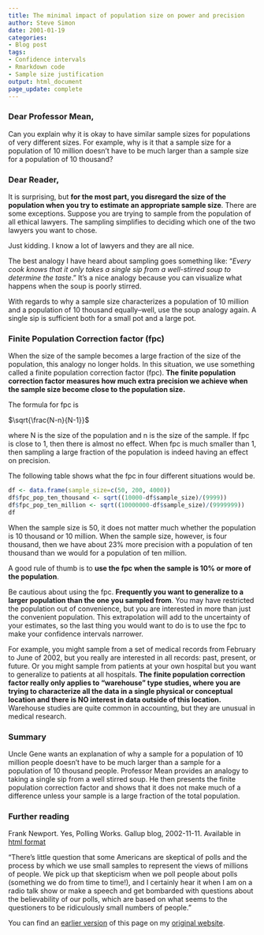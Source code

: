 ```yaml
---
title: The minimal impact of population size on power and precision
author: Steve Simon
date: 2001-01-19
categories:
- Blog post
tags:
- Confidence intervals
- Rmarkdown code
- Sample size justification
output: html_document
page_update: complete
---
```


### Dear Professor Mean,

Can you explain why it is okay to have similar sample sizes for populations of very different sizes. For example, why is it that a sample size for a population of 10 million doesn't have to be much larger than a sample size for a population of 10 thousand?

<!---More--->

### Dear Reader,

It is surprising, but **for the most part, you disregard the size of the population when you try to estimate an appropriate sample size**. There are some exceptions. Suppose you are trying to sample from the population of all ethical lawyers. The sampling simplifies to deciding which one of the two lawyers you want to chose. 

Just kidding. I know a lot of lawyers and they are all nice.

The best analogy I have heard about sampling goes something like: "*Every cook knows that it only takes a single sip from a well-stirred soup to determine the taste*." It's a nice analogy because you can visualize what happens when the soup is poorly stirred.

With regards to why a sample size characterizes a population of 10 million and a population of 10 thousand equally--well, use the soup analogy again. A single sip is sufficient both for a small pot and a large pot.

### Finite Population Correction factor (fpc)

When the size of the sample becomes a large fraction of the size of the population, this analogy no longer holds. In this situation, we use something called a finite population correction factor (fpc). **The finite population correction factor measures how much extra precision we achieve when the sample size become close to the population size.**

The formula for fpc is

$\sqrt{\frac{N-n}{N-1}}$

where N is the size of the population and n is the size of the sample. If fpc is close to 1, then there is almost no effect. When fpc is much smaller than 1, then sampling a large fraction of the population is indeed having an effect on precision.

The following table shows what the fpc in four different situations would be.

```r
df <- data.frame(sample_size=c(50, 200, 4000))
df$fpc_pop_ten_thousand <- sqrt((10000-df$sample_size)/(9999))
df$fpc_pop_ten_million <- sqrt((10000000-df$sample_size)/(9999999))
df
```

When the sample size is 50, it does not matter much whether the population is 10 thousand or 10 million. When the sample size, however, is four thousand, then we have about 23% more precision with a population of ten thousand than we would for a population of ten million.

A good rule of thumb is to **use the fpc when the sample is 10% or more of the population**.

Be cautious about using the fpc. **Frequently you want to generalize to a larger population than the one you sampled from**. You may have restricted the population out of convenience, but you are interested in more than just the convenient population. This extrapolation will add to the uncertainty of your estimates, so the last thing you would want to do is to use the fpc to make your confidence intervals narrower.

For example, you might sample from a set of medical records from February to June of 2002, but you really are interested in all records: past, present, or future. Or you might sample from patients at your own hospital but you want to generalize to patients at all hospitals. **The finite population correction factor really only applies to "warehouse" type studies, where you are trying to characterize all the data in a single physical or conceptual location and there is NO interest in data outside of this location.** Warehouse studies are quite common in accounting, but they are unusual in medical research.

### Summary

Uncle Gene wants an explanation of why a sample for a population of 10 million people doesn't have to be much larger than a sample for a population of 10 thousand people. Professor Mean provides an analogy to taking a single sip from a well stirred soup. He then presents the finite population correction factor and shows that it does not make much of a difference unless your sample is a large fraction of the total population.

### Further reading

Frank Newport. Yes, Polling Works. Gallup blog, 2002-11-11. Available in [html format][new1]

"There's little question that some Americans are skeptical of polls and the process by which we use small samples to represent the views of millions of people. We pick up that skepticism when we poll people about polls (something we do from time to time!), and I certainly hear it when I am on a radio talk show or make a speech and get bombarded with questions about the believability of our polls, which are based on what seems to the questioners to be ridiculously small numbers of people."

You can find an [earlier version][sim1] of this page on my [original website][sim2].

[sim1]: http://www.pmean.com/01/population.html
[sim2]: http://www.pmean.com/original_site.html

[new1]: https://news.gallup.com/poll/7174/yes-polling-works.aspx
